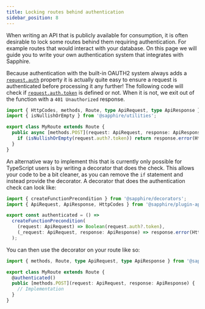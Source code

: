 ```yaml
---
title: Locking routes behind authentication
sidebar_position: 8
---
```


When writing an API that is publicly available for consumption, it is often desirable to lock some routes behind them
requiring authentication. For example routes that would interact with your database. On this page we will guide you to
write your own authentication system that integrates with Sapphire.

Because authentication with the built-in OAUTH2 system always adds a [`request.auth`][request-auth] property it is
actually quite easy to ensure a request is authenticated before processing it any further! The following code will check
if [`request.auth.token`][request-auth-token] is defined or not. When it is not, we exit out of the function with a
`401 Unauthorized` response.

```typescript ts2esm2cjs|{6,8}|{6,8}
import { HttpCodes, methods, Route, type ApiRequest, type ApiResponse } from '@sapphire/plugin-api';
import { isNullishOrEmpty } from '@sapphire/utilities';

export class MyRoute extends Route {
  public async [methods.POST](request: ApiRequest, response: ApiResponse) {
    if (isNullishOrEmpty(request.auth?.token)) return response.error(HttpCodes.Unauthorized);
  }
}
```

An alternative way to implement this that is currently only possible for TypeScript users is by writing a decorator that
does the check. This allows your code to be a bit cleaner, as you can remove the `if` statement and instead provide the
decorator. A decorator that does the authentication check can look like:

```typescript ts2esm2cjs|{{4-8}}|{{4-8}}
import { createFunctionPrecondition } from '@sapphire/decorators';
import { ApiRequest, ApiResponse, HttpCodes } from '@sapphire/plugin-api';

export const authenticated = () =>
  createFunctionPrecondition(
    (request: ApiRequest) => Boolean(request.auth?.token),
    (_request: ApiRequest, response: ApiResponse) => response.error(HttpCodes.Unauthorized)
  );
```

You can then use the decorator on your route like so:

```typescript {4} showLineNumbers
import { methods, Route, type ApiRequest, type ApiResponse } from '@sapphire/plugin-api';

export class MyRoute extends Route {
  @authenticated()
  public [methods.POST](request: ApiRequest, response: ApiResponse) {
    // Implementation
  }
}
```

[request-auth]: ../../../Documentation/api-plugins/@sapphire/plugin-api/classes/ApiRequest#auth
[request-auth-token]: ../../../Documentation/api-plugins/@sapphire/plugin-api/interfaces/AuthData#token
